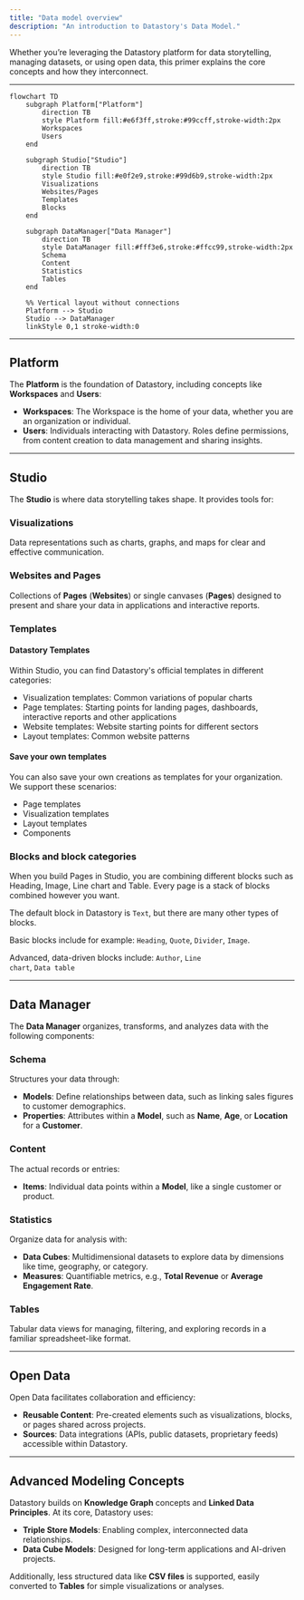 ```yaml
---
title: "Data model overview"
description: "An introduction to Datastory's Data Model."
---
```


Whether you’re leveraging the Datastory platform for data storytelling, managing datasets, or using open data, this primer explains the core concepts and how they interconnect.

---

```mermaid
flowchart TD
    subgraph Platform["Platform"]
        direction TB
        style Platform fill:#e6f3ff,stroke:#99ccff,stroke-width:2px
        Workspaces
        Users
    end

    subgraph Studio["Studio"]
        direction TB
        style Studio fill:#e0f2e9,stroke:#99d6b9,stroke-width:2px
        Visualizations
        Websites/Pages
        Templates
        Blocks
    end

    subgraph DataManager["Data Manager"]
        direction TB
        style DataManager fill:#fff3e6,stroke:#ffcc99,stroke-width:2px
        Schema
        Content
        Statistics
        Tables
    end

    %% Vertical layout without connections
    Platform --> Studio
    Studio --> DataManager
    linkStyle 0,1 stroke-width:0
```

---

## Platform

The **Platform** is the foundation of Datastory, including concepts like **Workspaces** and **Users**:

- **Workspaces**: The Workspace is the home of your data, whether you are an organization or individual.
- **Users**: Individuals interacting with Datastory. Roles define permissions, from content creation to data management and sharing insights.

---

## Studio

The **Studio** is where data storytelling takes shape. It provides tools for:

### Visualizations

Data representations such as charts, graphs, and maps for clear and effective communication.

### Websites and Pages

Collections of **Pages** (**Websites**) or single canvases (**Pages**) designed to present and share your data in applications and interactive reports.

### Templates

#### Datastory Templates

Within Studio, you can find Datastory's official templates in different categories:

- Visualization templates: Common variations of popular charts
- Page templates: Starting points for landing pages, dashboards, interactive reports and other applications
- Website templates: Website starting points for different sectors
- Layout templates: Common website patterns

#### Save your own templates

You can also save your own creations as templates for your organization. We support these scenarios:

- Page templates
- Visualization templates
- Layout templates
- Components

### Blocks and block categories

When you build Pages in Studio, you are combining different blocks such as Heading, Image, Line chart and Table. Every page is a stack of blocks combined however you want.

The default block in Datastory is <code>Text</code>, but there are many other types of blocks.

Basic blocks include for example: <code>Heading</code>, <code>Quote</code>, <code>Divider</code>, <code>Image</code>.

Advanced, data-driven blocks include: <code>Author</code>, <code>Line chart</code>, <code>Data table</code>

---

## Data Manager

The **Data Manager** organizes, transforms, and analyzes data with the following components:

### Schema

Structures your data through:

- **Models**: Define relationships between data, such as linking sales figures to customer demographics.
- **Properties**: Attributes within a **Model**, such as **Name**, **Age**, or **Location** for a **Customer**.

### Content

The actual records or entries:

- **Items**: Individual data points within a **Model**, like a single customer or product.

### Statistics

Organize data for analysis with:

- **Data Cubes**: Multidimensional datasets to explore data by dimensions like time, geography, or category.
- **Measures**: Quantifiable metrics, e.g., **Total Revenue** or **Average Engagement Rate**.

### Tables

Tabular data views for managing, filtering, and exploring records in a familiar spreadsheet-like format.

---

## Open Data

Open Data facilitates collaboration and efficiency:

- **Reusable Content**: Pre-created elements such as visualizations, blocks, or pages shared across projects.
- **Sources**: Data integrations (APIs, public datasets, proprietary feeds) accessible within Datastory.

---

## Advanced Modeling Concepts

Datastory builds on **Knowledge Graph** concepts and **Linked Data Principles**. At its core, Datastory uses:

- **Triple Store Models**: Enabling complex, interconnected data relationships.
- **Data Cube Models**: Designed for long-term applications and AI-driven projects.

Additionally, less structured data like **CSV files** is supported, easily converted to **Tables** for simple visualizations or analyses.

```

```
